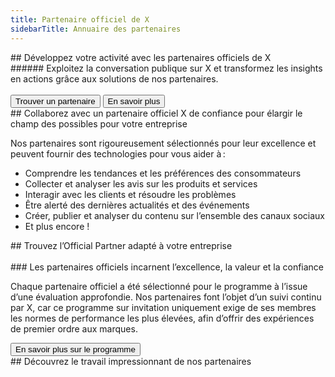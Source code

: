 ```yaml
---
title: Partenaire officiel de X
sidebarTitle: Annuaire des partenaires
---
```




<div id="build-your-business-with-x-official-partners">
  ## Développez votre activité avec les partenaires officiels de X
</div>

<div id="tap-into-the-public-conversation-on-x-and-turn-insights-into-action-with-solutions-from-our-partners">
  ###### Exploitez la conversation publique sur X et transformez les insights en actions grâce aux solutions de nos partenaires.
</div>

<br/>

<div style={{ display: 'flex', gap: '1rem', alignItems: 'center' }}>
  <Button href="https://partners.x.com/en/find-a-partner">
    Trouver un partenaire
  </Button>

  <Button href="https://partners.x.com/en/about-the-program">
    En savoir plus
  </Button>
</div>

<div id="work-with-a-trusted-x-official-partner-to-expand-whats-possible-for-your-business">
  ## Collaborez avec un partenaire officiel X de confiance pour élargir le champ des possibles pour votre entreprise
</div>

Nos partenaires sont rigoureusement sélectionnés pour leur excellence et peuvent fournir des technologies pour vous aider à :

* Comprendre les tendances et les préférences des consommateurs
* Collecter et analyser les avis sur les produits et services
* Interagir avec les clients et résoudre les problèmes
* Être alerté des dernières actualités et des événements
* Créer, publier et analyser du contenu sur l’ensemble des canaux sociaux
* Et plus encore !

<div id="discover-the-right-official-partner-for-your-business">
  ## Trouvez l’Official Partner adapté à votre entreprise
</div>

<br/>

<Banner title="Les Official Partners incarnent l’excellence, la valeur et la confiance" img="https://mintlify.s3-us-west-1.amazonaws.com/x-preview/images/XOPP_logo_black.png" description="Chaque Official Partner a été sélectionné pour le programme à l’issue d’une évaluation approfondie. Nos partenaires font l’objet d’un suivi continu par X, car ce programme sur invitation uniquement impose à ses membres les normes de performance les plus élevées, afin d’offrir des expériences de premier ordre aux marques."/>

<div id="official-partners-represent-excellence-value-and-trust">
  ### Les partenaires officiels incarnent l’excellence, la valeur et la confiance
</div>

Chaque partenaire officiel a été sélectionné pour le programme à l’issue d’une évaluation approfondie. Nos partenaires font l’objet d’un suivi continu par X, car ce programme sur invitation uniquement exige de ses membres les normes de performance les plus élevées, afin d’offrir des expériences de premier ordre aux marques.

<Button href="https://partners.x.com/en/about-the-program">
  En savoir plus sur le programme
</Button>

<div id="see-our-partners-impressive-work">
  ## Découvrez le travail impressionnant de nos partenaires
</div>

<CardGroup cols={3}>
  <StoryCard title="La NASA exploite les insights d’audience de X pour emmener ses fans vers de nouveaux horizons" href="https://partners.x.com/en/partner-resources/nasa-uses-twitter-audience-insights-to-take-fans-to-new-frontier" img="https://mintlify.s3-us-west-1.amazonaws.com/x-preview/images/Hero.jpg"/>
  <StoryCard title="La beauté sur X" href="https://partners.x.com/en/partner-resources/the-beauty-in-twitter" img="https://mintlify.s3-us-west-1.amazonaws.com/x-preview/images/thumbnail-sprinklr.png"/>
  <StoryCard title="Analysez les conversations #ExtremeWeather sur X" href="https://developer.x.com/en/use-cases/build-for-good/extreme-weather" img="https://mintlify.s3-us-west-1.amazonaws.com/x-preview/images/Extreme_369x277.png"/>
</CardGroup>